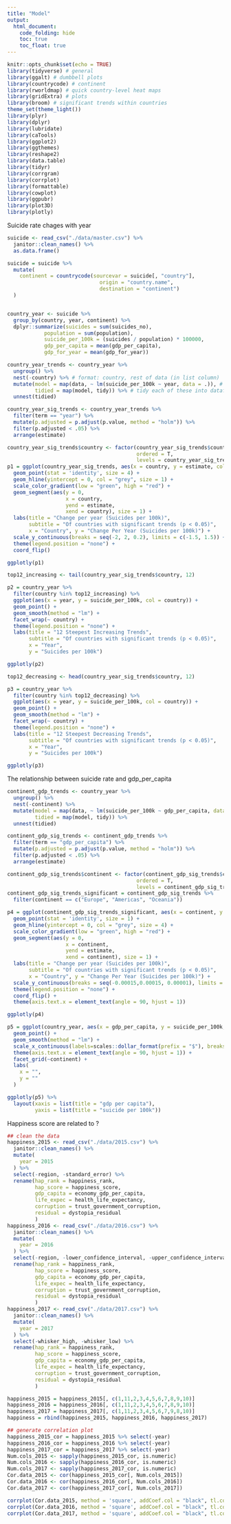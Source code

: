 ```yaml
---
title: "Model"
output: 
  html_document:
    code_folding: hide
    toc: true
    toc_float: true
---
```


```r
knitr::opts_chunk$set(echo = TRUE)
library(tidyverse) # general
library(ggalt) # dumbbell plots
library(countrycode) # continent
library(rworldmap) # quick country-level heat maps
library(gridExtra) # plots
library(broom) # significant trends within countries
theme_set(theme_light())
library(plyr)
library(dplyr)
library(lubridate)
library(caTools)
library(ggplot2)
library(ggthemes)
library(reshape2)
library(data.table)
library(tidyr)
library(corrgram)       
library(corrplot)
library(formattable)
library(cowplot)
library(ggpubr)
library(plot3D)
library(plotly)
```

Suicide rate chages with year

```r
suicide <- read_csv("./data/master.csv") %>% 
  janitor::clean_names() %>%
  as.data.frame() 

suicide = suicide %>% 
  mutate(
    continent = countrycode(sourcevar = suicide[, "country"],
                              origin = "country.name",
                              destination = "continent")
  )


country_year <- suicide %>%
  group_by(country, year, continent) %>%
  dplyr::summarize(suicides = sum(suicides_no), 
            population = sum(population), 
            suicide_per_100k = (suicides / population) * 100000, 
            gdp_per_capita = mean(gdp_per_capita),
            gdp_for_year = mean(gdp_for_year))

country_year_trends <- country_year %>%
  ungroup() %>%
  nest(-country) %>% # format: country, rest of data (in list column)
  mutate(model = map(data, ~ lm(suicide_per_100k ~ year, data = .)), # for each item in 'data', fit a linear model
         tidied = map(model, tidy)) %>% # tidy each of these into dataframe format - call this list 'tidied'
  unnest(tidied)

country_year_sig_trends <- country_year_trends %>%
  filter(term == "year") %>%
  mutate(p.adjusted = p.adjust(p.value, method = "holm")) %>%
  filter(p.adjusted < .05) %>%
  arrange(estimate)

country_year_sig_trends$country <- factor(country_year_sig_trends$country, 
                                          ordered = T, 
                                          levels = country_year_sig_trends$country)
p1 = ggplot(country_year_sig_trends, aes(x = country, y = estimate, col = estimate)) + 
  geom_point(stat = 'identity', size = 4) +
  geom_hline(yintercept = 0, col = "grey", size = 1) +
  scale_color_gradient(low = "green", high = "red") +
  geom_segment(aes(y = 0, 
                   x = country, 
                   yend = estimate, 
                   xend = country), size = 1) +
  labs(title = "Change per year (Suicides per 100k)", 
       subtitle = "Of countries with significant trends (p < 0.05)", 
       x = "Country", y = "Change Per Year (Suicides per 100k)") +
  scale_y_continuous(breaks = seq(-2, 2, 0.2), limits = c(-1.5, 1.5)) +
  theme(legend.position = "none") +
  coord_flip()

ggplotly(p1)

top12_increasing <- tail(country_year_sig_trends$country, 12)

p2 = country_year %>%
  filter(country %in% top12_increasing) %>%
  ggplot(aes(x = year, y = suicide_per_100k, col = country)) + 
  geom_point() + 
  geom_smooth(method = "lm") + 
  facet_wrap(~ country) + 
  theme(legend.position = "none") + 
  labs(title = "12 Steepest Increasing Trends", 
       subtitle = "Of countries with significant trends (p < 0.05)", 
       x = "Year", 
       y = "Suicides per 100k")

ggplotly(p2)

top12_decreasing <- head(country_year_sig_trends$country, 12)

p3 = country_year %>%
  filter(country %in% top12_decreasing) %>%
  ggplot(aes(x = year, y = suicide_per_100k, col = country)) + 
  geom_point() + 
  geom_smooth(method = "lm") + 
  facet_wrap(~ country) + 
  theme(legend.position = "none") + 
  labs(title = "12 Steepest Decreasing Trends", 
       subtitle = "Of countries with significant trends (p < 0.05)", 
       x = "Year", 
       y = "Suicides per 100k")

ggplotly(p3)

```

The relationship between suicide rate and gdp_per_capita

```r
continent_gdp_trends <- country_year %>%
  ungroup() %>%
  nest(-continent) %>% 
  mutate(model = map(data, ~ lm(suicide_per_100k ~ gdp_per_capita, data = .)), 
         tidied = map(model, tidy)) %>% 
  unnest(tidied)

continent_gdp_sig_trends <- continent_gdp_trends %>%
  filter(term == "gdp_per_capita") %>%
  mutate(p.adjusted = p.adjust(p.value, method = "holm")) %>%
  filter(p.adjusted < .05) %>%
  arrange(estimate)

continent_gdp_sig_trends$continent <- factor(continent_gdp_sig_trends$continent, 
                                          ordered = T, 
                                          levels = continent_gdp_sig_trends$continent)
continent_gdp_sig_trends_significant = continent_gdp_sig_trends %>% 
  filter(continent == c("Europe", "Americas", "Oceania"))

p4 = ggplot(continent_gdp_sig_trends_significant, aes(x = continent, y = estimate, col = estimate)) + 
  geom_point(stat = 'identity', size = 1) +
  geom_hline(yintercept = 0, col = "grey", size = 4) +
  scale_color_gradient(low = "green", high = "red") +
  geom_segment(aes(y = 0, 
                   x = continent, 
                   yend = estimate, 
                   xend = continent), size = 1) +
  labs(title = "Change per year (Suicides per 100k)", 
       subtitle = "Of countries with significant trends (p < 0.05)", 
       x = "Country", y = "Change Per Year (Suicides per 100k)") +
  scale_y_continuous(breaks = seq(-0.00015,0.00015, 0.00001), limits = c(-0.00015, 0.00015)) +
  theme(legend.position = "none") +
  coord_flip() +
  theme(axis.text.x = element_text(angle = 90, hjust = 1))

ggplotly(p4)

p5 = ggplot(country_year, aes(x = gdp_per_capita, y = suicide_per_100k, col = continent)) +
  geom_point() + 
  geom_smooth(method = "lm") +
  scale_x_continuous(labels=scales::dollar_format(prefix = "$"), breaks = seq(0, 125000, 20000)) +
  theme(axis.text.x = element_text(angle = 90, hjust = 1)) +
  facet_grid(~continent) +
  labs(
    x = "",
    y = ""
  )

ggplotly(p5) %>% 
  layout(xaxis = list(title = "gdp per capita"),
         yaxis = list(title = "suicide per 100k"))
```


Happiness score are related to ?

```r
## clean the data
happiness_2015 <- read_csv("./data/2015.csv") %>% 
  janitor::clean_names() %>% 
  mutate(
    year = 2015
  ) %>% 
  select(-region, -standard_error) %>% 
  rename(hap_rank = happiness_rank,
         hap_score = happiness_score,
         gdp_capita = economy_gdp_per_capita,
         life_expec = health_life_expectancy,
         corruption = trust_government_corruption,
         residual = dystopia_residual
         )
happiness_2016 <- read_csv("./data/2016.csv") %>% 
  janitor::clean_names() %>% 
  mutate(
    year = 2016
  ) %>% 
  select(-region, -lower_confidence_interval, -upper_confidence_interval) %>% 
  rename(hap_rank = happiness_rank,
         hap_score = happiness_score,
         gdp_capita = economy_gdp_per_capita,
         life_expec = health_life_expectancy,
         corruption = trust_government_corruption,
         residual = dystopia_residual
         )
happiness_2017 <- read_csv("./data/2017.csv") %>% 
  janitor::clean_names() %>% 
  mutate(
    year = 2017
  ) %>% 
  select(-whisker_high, -whisker_low) %>% 
  rename(hap_rank = happiness_rank,
         hap_score = happiness_score,
         gdp_capita = economy_gdp_per_capita,
         life_expec = health_life_expectancy,
         corruption = trust_government_corruption,
         residual = dystopia_residual
         )

happiness_2015 = happiness_2015[, c(1,11,2,3,4,5,6,7,8,9,10)]
happiness_2016 = happiness_2016[, c(1,11,2,3,4,5,6,7,8,9,10)]
happiness_2017 = happiness_2017[, c(1,11,2,3,4,5,6,7,9,8,10)]
happiness = rbind(happiness_2015, happiness_2016, happiness_2017)

## generate correlation plot
happiness_2015_cor = happiness_2015 %>% select(-year)
happiness_2016_cor = happiness_2016 %>% select(-year)
happiness_2017_cor = happiness_2017 %>% select(-year)
Num.cols_2015 <- sapply(happiness_2015_cor, is.numeric)
Num.cols_2016 <- sapply(happiness_2016_cor, is.numeric)
Num.cols_2017 <- sapply(happiness_2017_cor, is.numeric)
Cor.data_2015 <- cor(happiness_2015_cor[, Num.cols_2015])
Cor.data_2016 <- cor(happiness_2016_cor[, Num.cols_2016])
Cor.data_2017 <- cor(happiness_2017_cor[, Num.cols_2017])

corrplot(Cor.data_2015, method = 'square', addCoef.col = "black", tl.col ="black", tl.srt = 45, diag = FALSE, number.cex = .7)  ## 2015
corrplot(Cor.data_2016, method = 'square', addCoef.col = "black", tl.col ="black", tl.srt = 45, diag = FALSE, number.cex = .7)  ## 2016
corrplot(Cor.data_2017, method = 'square', addCoef.col = "black", tl.col ="black", tl.srt = 45, diag = FALSE, number.cex = .7)   ## 2017
 

```




